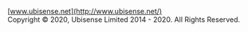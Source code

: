 [www.ubisense.net](http://www.ubisense.net/)  
Copyright © 2020, Ubisense Limited 2014 - 2020. All Rights Reserved.

